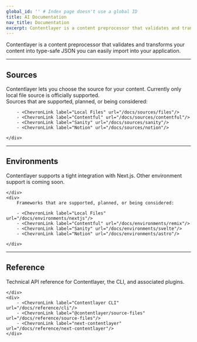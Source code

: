 ```yaml
---
global_id: '' # Index page doesn't use a global ID
title: AI Documentation
nav_title: Documentation
excerpt: Contentlayer is a content preprocessor that validates and transforms your content into type-safe JSON you can easily import into your application.
---
```


Contentlayer is a content preprocessor that validates and transforms your content into type-safe JSON you can easily import into your application.



---

## Sources

<div className="grid gap-6 md:grid-cols-2 mt-4">
    <div>
        Contentlayer lets you choose the source for your content. Currently only local file source is officially supported.
        <ChevronLink label="See all guides" url="/docs/sources"/>
    </div>
    <div>
        Sources that are supported, planned, or being considered:

        - <ChevronLink label="Local Files" url="/docs/sources/files"/>
        - <ChevronLink label="Contentful" url="/docs/sources/contentful"/>
        - <ChevronLink label="Sanity" url="/docs/sources/sanity"/>
        - <ChevronLink label="Notion" url="/docs/sources/notion"/>

    </div>

</div>

---

## Environments

<div className="grid gap-6 md:grid-cols-2 mt-4">
    <div>
        Contentlayer supports a tight integration with Next.js. Other environment support is coming soon.
        <ChevronLink label="See all guides" url="/docs/environments"/>

    </div>
    <div>
        Frameworks that are supported, planned, or being considered:

        - <ChevronLink label="Local Files" url="/docs/environments/nextjs"/>
        - <ChevronLink label="Contentful" url="/docs/environments/remix"/>
        - <ChevronLink label="Sanity" url="/docs/environments/svelte"/>
        - <ChevronLink label="Notion" url="/docs/environments/astro"/>

    </div>

</div>

---

## Reference

<div className="grid gap-6 md:grid-cols-2 -mt-4">
    <div>
        Technical API reference for Contentlayer, the CLI, and associated plugins.
        <ChevronLink label="See reference" url="/docs/reference"/>

    </div>
    <div>
        - <ChevronLink label="Contentlayer CLI" url="/docs/reference/cli"/>
        - <ChevronLink label="@contentlayer/source-files" url="/docs/reference/source-files"/>
        - <ChevronLink label="next-contentlayer" url="/docs/reference/next-contentlayer"/>
    </div>

</div>
